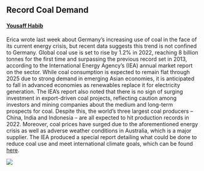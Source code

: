 ## Record Coal Demand
#### [Yousaff Habib](https://www.linkedin.com/in/yousaff-habib-6684891a5/)

Erica wrote last week about Germany's increasing use of coal in the face of its current energy crisis, but recent data suggests this trend is not confined to Germany. Global coal use is set to rise by 1.2% in 2022, reaching 8 billion tonnes for the first time and surpassing the previous record set in 2013, according to the International Energy Agency's (IEA) annual market report on the sector. While coal consumption is expected to remain flat through 2025 due to strong demand in emerging Asian economies, it is anticipated to fall in advanced economies as renewables replace it for electricity generation. The IEA's report also noted that there is no sign of surging investment in export-driven coal projects, reflecting caution among investors and mining companies about the medium and long-term prospects for coal. Despite this, the world's three largest coal producers – China, India and Indonesia – are all expected to hit production records in 2022. Moreover, coal prices have surged due to the aforementioned energy crisis as well as adverse weather conditions in Australia, which is a major supplier. The IEA produced a special report detailing what could be done to reduce coal use and meet international climate goals, which can be found [here](https://www.iea.org/news/achieving-a-swift-reduction-in-global-coal-emissions-is-the-central-challenge-for-reaching-international-climate-targets).

![](https://www.teriin.org/sites/default/files/inline-images/coal-mining-banner.jpg)
